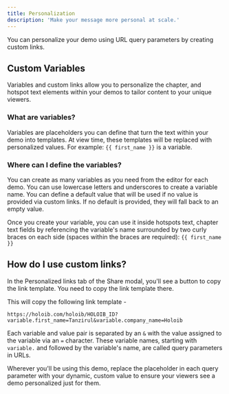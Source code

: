 ```yaml
---
title: Personalization
description: 'Make your message more personal at scale.'
---
```


You can personalize your demo using URL query parameters by creating custom links. 
## Custom Variables
Variables and custom links allow you to personalize the chapter, and hotspot text elements within your demos to tailor content to your unique viewers.

### What are variables?
Variables are placeholders you can define that turn the text within your demo into templates. At view time, these templates will be replaced with personalized values. For example: `{{ first_name }}` is a variable. 

### Where can I define the variables?
You can create as many variables as you need from the editor for each demo. You can use lowercase letters and underscores to create a variable name. You can define a default value that will be used if no value is provided via custom links. If no default is provided, they will fall back to an empty value.

Once you create your variable, you can use it inside hotspots text, chapter text fields by referencing the variable's name surrounded by two curly braces on each side (spaces within the braces are required): `{{ first_name }}`

## How do I use custom links?
In the Personalized links tab of the Share modal, you'll see a button to copy the link template. You need to copy the link template there. 

This will copy the following link template - 
 ```
 https://holoib.com/holoib/HOLOIB_ID?variable.first_name=Tanzirul&variable.company_name=Holoib
 ```

Each variable and value pair is separated by an `&` with the value assigned to the variable via an `=` character. These variable names, starting with `variable.` and followed by the variable's name, are called query parameters in URLs.

Wherever you'll be using this demo, replace the placeholder in each query parameter with your dynamic, custom value to ensure your viewers see a demo personalized just for them.